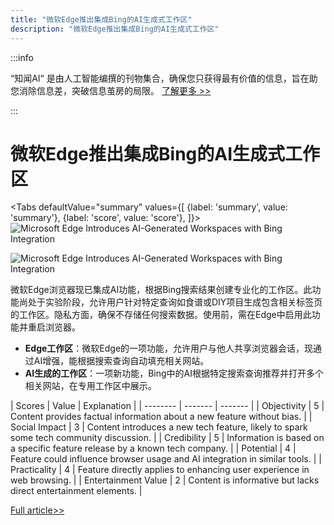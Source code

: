 ```yaml
---
title: "微软Edge推出集成Bing的AI生成式工作区"
description: "微软Edge推出集成Bing的AI生成式工作区"
---
```



:::info

“知闻AI“ 是由人工智能编撰的刊物集合，确保您只获得最有价值的信息，旨在助您消除信息差，突破信息茧房的局限。  [了解更多 >>](/)

:::

# 微软Edge推出集成Bing的AI生成式工作区


<Tabs
	defaultValue="summary"
	values={[
	{label: 'summary', value: 'summary'},
	{label: 'score', value: 'score'},
]}>
<TabItem value="summary">
<img
  src="https://image.informedainews.com/2024/06/10/Ar-0BW-1717983364-0.jpg"
  alt="Microsoft Edge Introduces AI-Generated Workspaces with Bing Integration"
/>

<img
  src="https://image.informedainews.com/2024/06/10/Ar-9Ih-1717983364-1.jpg"
  alt="Microsoft Edge Introduces AI-Generated Workspaces with Bing Integration"
/>



微软Edge浏览器现已集成AI功能，根据Bing搜索结果创建专业化的工作区。此功能尚处于实验阶段，允许用户针对特定查询如食谱或DIY项目生成包含相关标签页的工作区。隐私方面，确保不存储任何搜索数据。使用前，需在Edge中启用此功能并重启浏览器。

- **Edge工作区**：微软Edge的一项功能，允许用户与他人共享浏览器会话，现通过AI增强，能根据搜索查询自动填充相关网站。
- **AI生成的工作区**：一项新功能，Bing中的AI根据特定搜索查询推荐并打开多个相关网站，在专用工作区中展示。
</TabItem>
<TabItem value="score">
	| Scores     | Value   | Explanation |
	| -------- | ------- | ------- |
	| Objectivity  | 5    | Content provides factual information about a new feature without bias.    |
	| Social Impact | 3     | Content introduces a new tech feature, likely to spark some tech community discussion.    |
	| Credibility    | 5    | Information is based on a specific feature release by a known tech company.    |
	| Potential    | 4    | Feature could influence browser usage and AI integration in similar tools.    |
	| Practicality    | 4    | Feature directly applies to enhancing user experience in web browsing.    |
	| Entertainment Value    | 2    | Content is informative but lacks direct entertainment elements.    |
</TabItem>
</Tabs>

[Full article>>](https://www.cnbeta.com.tw/articles/tech/1434115.htm)
